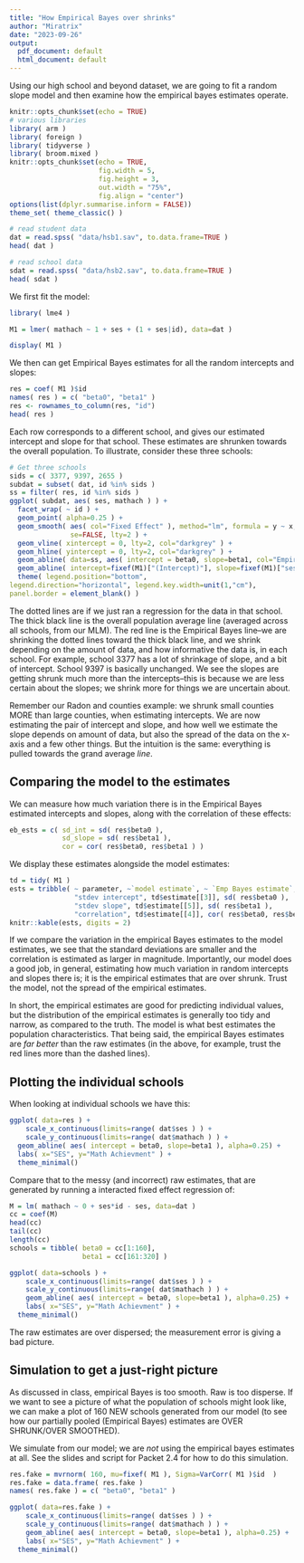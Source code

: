 ```yaml
---
title: "How Empirical Bayes over shrinks"
author: "Miratrix"
date: "2023-09-26"
output:
  pdf_document: default
  html_document: default
---
```


Using our high school and beyond dataset, we are going to fit a random slope model and then examine how the empirical bayes estimates operate.

```r
knitr::opts_chunk$set(echo = TRUE)
# various libraries
library( arm )
library( foreign )
library( tidyverse )
library( broom.mixed )
knitr::opts_chunk$set(echo = TRUE, 
                      fig.width = 5,
                      fig.height = 3,
                      out.width = "75%", 
                      fig.align = "center")
options(list(dplyr.summarise.inform = FALSE))
theme_set( theme_classic() )

# read student data
dat = read.spss( "data/hsb1.sav", to.data.frame=TRUE )
head( dat )

# read school data
sdat = read.spss( "data/hsb2.sav", to.data.frame=TRUE )
head( sdat )

```

We first fit the model:

```r
library( lme4 )

M1 = lmer( mathach ~ 1 + ses + (1 + ses|id), data=dat )

display( M1 )
```

We then can get Empirical Bayes estimates for all the random intercepts and slopes:

```r
res = coef( M1 )$id
names( res ) = c( "beta0", "beta1" )
res <- rownames_to_column(res, "id")
head( res )
```

Each row corresponds to a different school, and gives our estimated intercept and slope for that school. These estimates are shrunken towards the overall population. To illustrate, consider these three schools:

```r
# Get three schools
sids = c( 3377, 9397, 2655 )
subdat = subset( dat, id %in% sids )
ss = filter( res, id %in% sids )
ggplot( subdat, aes( ses, mathach ) ) +
  facet_wrap( ~ id ) +
  geom_point( alpha=0.25 ) +
  geom_smooth( aes( col="Fixed Effect" ), method="lm", formula = y ~ x,
               se=FALSE, lty=2 ) +
  geom_vline( xintercept = 0, lty=2, col="darkgrey" ) +
  geom_hline( yintercept = 0, lty=2, col="darkgrey" ) +
  geom_abline( data=ss, aes( intercept = beta0, slope=beta1, col="Empirical Bayes" ) ) +
  geom_abline( intercept=fixef(M1)["(Intercept)"], slope=fixef(M1)["ses"], lwd=2 ) +
  theme( legend.position="bottom",
legend.direction="horizontal", legend.key.width=unit(1,"cm"),
panel.border = element_blank() )
```

The dotted lines are if we just ran a regression for the data in that school. The thick black line is the overall population average line (averaged across all schools, from our MLM). The red line is the Empirical Bayes line--we are shrinking the dotted lines toward the thick black line, and we shrink depending on the amount of data, and how informative the data is, in each school. For example, school 3377 has a lot of shrinkage of slope, and a bit of intercept. School 9397 is basically unchanged. We see the slopes are getting shrunk much more than the intercepts--this is because we are less certain about the slopes; we shrink more for things we are uncertain about.

Remember our Radon and counties example: we shrunk small counties MORE than large counties, when estimating intercepts. We are now estimating the pair of intercept and slope, and how well we estimate the slope depends on amount of data, but also the spread of the data on the x-axis and a few other things. But the intuition is the same: everything is pulled towards the grand average *line*.

## Comparing the model to the estimates

We can measure how much variation there is in the Empirical Bayes estimated intercepts and slopes, along with the correlation of these effects:

```r
eb_ests = c( sd_int = sd( res$beta0 ),
             sd_slope = sd( res$beta1 ),
             cor = cor( res$beta0, res$beta1 ) )
```

We display these estimates alongside the model estimates:

```r
td = tidy( M1 )
ests = tribble( ~ parameter, ~`model estimate`, ~ `Emp Bayes estimate`,
                "stdev intercept", td$estimate[[3]], sd( res$beta0 ),
                "stdev slope", td$estimate[[5]], sd( res$beta1 ),
                "correlation", td$estimate[[4]], cor( res$beta0, res$beta1 ) )
knitr::kable(ests, digits = 2)
```

If we compare the variation in the empirical Bayes estimates to the model estimates, we see that the standard deviations are smaller and the correlation is estimated as larger in magnitude. Importantly, our model does a good job, in general, estimating how much variation in random intercepts and slopes there is; it is the empirical estimates that are over shrunk. Trust the model, not the spread of the empirical estimates.

In short, the empirical estimates are good for predicting individual values, but the distribution of the empirical estimates is generally too tidy and narrow, as compared to the truth. The model is what best estimates the population characteristics. That being said, the empirical Bayes estimates are *far better* than the raw estimates (in the above, for example, trust the red lines more than the dashed lines).

## Plotting the individual schools

When looking at individual schools we have this:

```r
ggplot( data=res ) +
    scale_x_continuous(limits=range( dat$ses ) ) +
    scale_y_continuous(limits=range( dat$mathach ) ) +
  geom_abline( aes( intercept = beta0, slope=beta1 ), alpha=0.25) +
  labs( x="SES", y="Math Achievment" ) +
  theme_minimal()
```

Compare that to the messy (and incorrect) raw estimates, that are generated by running a interacted fixed effect regression of:

```r
M = lm( mathach ~ 0 + ses*id - ses, data=dat )
cc = coef(M)
head(cc)
tail(cc)
length(cc)
schools = tibble( beta0 = cc[1:160],
                  beta1 = cc[161:320] )

ggplot( data=schools ) +
    scale_x_continuous(limits=range( dat$ses ) ) +
    scale_y_continuous(limits=range( dat$mathach ) ) +
    geom_abline( aes( intercept = beta0, slope=beta1 ), alpha=0.25) +
    labs( x="SES", y="Math Achievment" ) +
  theme_minimal()
```

The raw estimates are over dispersed; the measurement error is giving a bad picture.

## Simulation to get a just-right picture

As discussed in class, empirical Bayes is too smooth. Raw is too disperse. If we want to see a picture of what the population of schools might look like, we can make a plot of 160 NEW schools generated from our model (to see how our partially pooled (Empirical Bayes) estimates are OVER SHRUNK/OVER SMOOTHED).

We simulate from our model; we are *not* using the empirical bayes estimates at all. See the slides and script for Packet 2.4 for how to do this simulation.

```r
res.fake = mvrnorm( 160, mu=fixef( M1 ), Sigma=VarCorr( M1 )$id  )
res.fake = data.frame( res.fake )
names( res.fake ) = c( "beta0", "beta1" )

ggplot( data=res.fake ) +
    scale_x_continuous(limits=range( dat$ses ) ) +
    scale_y_continuous(limits=range( dat$mathach ) ) +
    geom_abline( aes( intercept = beta0, slope=beta1 ), alpha=0.25) +
    labs( x="SES", y="Math Achievment" ) +
  theme_minimal()
```
